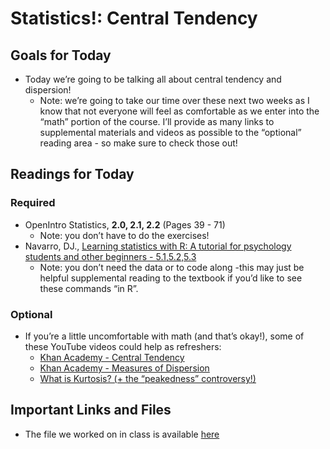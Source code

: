 # Statistics!: Central Tendency

## Goals for Today {-} 

* Today we're going to be talking all about central tendency and dispersion! 
  * Note: we're going to take our time over these next two weeks as I know that not everyone will feel as comfortable as we enter into the "math" portion of the course. I'll provide as many links to supplemental materials and videos as possible to the "optional" reading area - so make sure to check those out! 

## Readings for Today {-} 

### Required {-}

* OpenIntro Statistics, **2.0, 2.1, 2.2** (Pages 39 - 71)
  * Note: you don't have to do the exercises! 
* Navarro, DJ., [Learning statistics with R: A tutorial for psychology students and other beginners - 5.1,5.2,5.3](https://bookdown.org/ekothe/navarro26/descriptives.html)
  * Note: you don't need the data or to code along -this may just be helpful supplemental reading to the textbook if you'd like to see these commands "in R". 

### Optional {-}

* If you're a little uncomfortable with math (and that's okay!), some of these YouTube videos could help as refreshers: 
  * [Khan Academy - Central Tendency](https://www.youtube.com/watch?v=k3aKKasOmIw) 
  * [Khan Academy - Measures of Dispersion](https://www.youtube.com/watch?v=E4HAYd0QnRc) 
  * [What is Kurtosis? (+ the "peakedness" controversy!)](https://www.youtube.com/watch?v=TM033GCU-SY)

## Important Links and Files {-}

* The file we worked on in class is available [here](https://github.com/kylescotshank/applied_data_science/blob/master/Week4_Class1_InClassExamples.R)